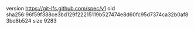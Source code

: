 version https://git-lfs.github.com/spec/v1
oid sha256:96f59f388ce3bd129f22215119b527474e8d60fc95d7374ca32b0af83bd8b524
size 9283

